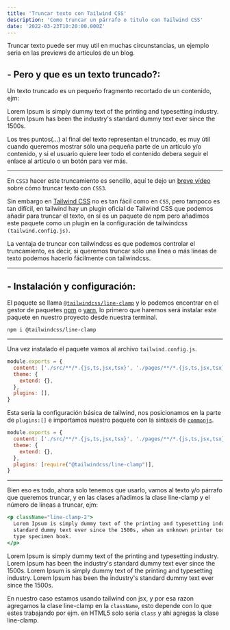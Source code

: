 ```yaml
---
title: 'Truncar texto con Tailwind CSS'
description: 'Como truncar un párrafo o titulo con Tailwind CSS'
date: '2022-03-23T10:20:00.000Z'
---
```


Truncar texto puede ser muy util en muchas circunstancias, un ejemplo seria en las previews de articulos de un blog.

## - Pero y que es un texto truncado?:

Un texto truncado es un pequeño fragmento recortado de un contenido, ejm:

<TruncateText truncateLines="1">
  Lorem Ipsum is simply dummy text of the printing and typesetting industry. Lorem Ipsum has been the industry's
  standard dummy text ever since the 1500s.
</TruncateText>

Los tres puntos(...) al final del texto representan el truncado, es muy útil cuando queremos mostrar sólo una pequeña parte de un artículo y/o contenido, y si el usuario quiere leer todo el contenido debera seguir el enlace al artículo o un botón para ver más.

---

En `CSS3` hacer este truncamiento es sencillo, aquí te dejo un [breve vídeo](https://www.youtube.com/shorts/e-HBvM7dvIU) sobre cómo truncar texto con `CSS3`.

Sin embargo en [Tailwind CSS](https://tailwindcss.com) no es tan fácil como en `CSS`, pero tampoco es tan difícil, en tailwind hay un plugin oficial de Tailwind CSS que podemos añadir para truncar el texto, en sí es un paquete de npm pero añadimos este paquete como un plugin en la configuración de tailwindcss `(tailwind.config.js)`.

La ventaja de truncar con tailwindcss es que podemos controlar el truncamiento, es decir, si queremos truncar sólo una línea o más líneas de texto podemos hacerlo fácilmente con tailwindcss.

---

## - Instalación y configuración:

El paquete se llama [`@tailwindcss/line-clamp`](https://www.npmjs.com/package/@tailwindcss/line-clamp) y lo podemos encontrar en el gestor de paquetes [npm](https://www.npmjs.com/) o [yarn](https://yarnpkg.com/), lo primero que haremos será instalar este paquete en nuestro proyecto desde nuestra terminal.

```bash:Terminal
npm i @tailwindcss/line-clamp
```

---

Una vez instalado el paquete vamos al archivo `tailwind.config.js`.

```js:./tailwind.config.js
module.exports = {
  content: ['./src/**/*.{js,ts,jsx,tsx}', './pages/**/*.{js,ts,jsx,tsx}'],
  theme: {
    extend: {},
  },
  plugins: [],
}
```

Esta sería la configuración básica de tailwind, nos posicionamos en la parte de `plugins:[]` e importamos nuestro paquete con la sintaxis de [`commonjs`](https://developer.mozilla.org/es/docs/Web/JavaScript/Guide/Modules).

```js:./tailwind.config.js {6}
module.exports = {
  content: ['./src/**/*.{js,ts,jsx,tsx}', './pages/**/*.{js,ts,jsx,tsx}'],
  theme: {
    extend: {},
  },
  plugins: [require("@tailwindcss/line-clamp")],
}
```

---

Bien eso es todo, ahora solo tenemos que usarlo, vamos al texto y/o párrafo que queremos truncar, y en las clases añadimos la clase line-clamp y el número de líneas a truncar, ejm:

```jsx {1}
<p className="line-clamp-2">
  Lorem Ipsum is simply dummy text of the printing and typesetting industry. Lorem Ipsum has been the industry's
  standard dummy text ever since the 1500s, when an unknown printer took a galley of type and scrambled it to make a
  type specimen book.
</p>
```

<TruncateText truncateLines="2">
  Lorem Ipsum is simply dummy text of the printing and typesetting industry. Lorem Ipsum has been the industry's
  standard dummy text ever since the 1500s. Lorem Ipsum is simply dummy text of the printing and typesetting industry.
  Lorem Ipsum has been the industry's standard dummy text ever since the 1500s.
</TruncateText>

En nuestro caso estamos usando tailwind con jsx, y por esa razon agregamos la clase line-clamp en la `className`, esto depende con lo que estes trabajando por ejm. en HTML5 solo seria `class` y ahi agregas la clase line-clamp.
